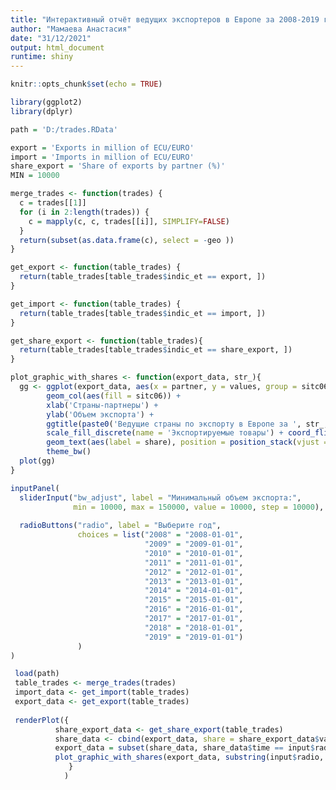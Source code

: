 ---
title: "Интерактивный отчёт ведущих экспортеров в Европе за 2008-2019 года"
author: "Мамаева Анастасия"
date: "31/12/2021"
output: html_document
runtime: shiny
---

```{r setup, include=FALSE}
knitr::opts_chunk$set(echo = TRUE)
```

```{r message=FALSE, warning=FALSE, include=FALSE}
library(ggplot2)
library(dplyr)
```

```{r warning=FALSE, include=FALSE}
path = 'D:/trades.RData'
```

```{r warning=FALSE, include=FALSE}
export = 'Exports in million of ECU/EURO'
import = 'Imports in million of ECU/EURO'
share_export = 'Share of exports by partner (%)'
MIN = 10000
```

```{r warning=FALSE, include=FALSE}
merge_trades <- function(trades) {
  c = trades[[1]]
  for (i in 2:length(trades)) {
    c = mapply(c, c, trades[[i]], SIMPLIFY=FALSE)
  }
  return(subset(as.data.frame(c), select = -geo ))
}
```

```{r warning=FALSE, include=FALSE}
get_export <- function(table_trades) {
  return(table_trades[table_trades$indic_et == export, ])
}
```

```{r warning=FALSE, include=FALSE}
get_import <- function(table_trades) {
  return(table_trades[table_trades$indic_et == import, ])
}
```

```{r warning=FALSE, include=FALSE}
get_share_export <- function(table_trades){
  return(table_trades[table_trades$indic_et == share_export, ])
}
```

```{r warning=FALSE, include=FALSE}

plot_graphic_with_shares <- function(export_data, str_){
  gg <- ggplot(export_data, aes(x = partner, y = values, group = sitc06)) + 
        geom_col(aes(fill = sitc06)) +
        xlab('Страны-партнеры') +
        ylab('Объем экспорта') +
        ggtitle(paste0('Ведущие страны по экспорту в Европе за ', str_, ' г.')) +
        scale_fill_discrete(name = 'Экспортируемые товары') + coord_flip() +
        geom_text(aes(label = share), position = position_stack(vjust = 0.5)) +
        theme_bw()
  plot(gg)
}
```

```{r eruptions, echo=FALSE}
inputPanel(
  sliderInput("bw_adjust", label = "Минимальный объем экспорта:",
              min = 10000, max = 150000, value = 10000, step = 10000),
  
  radioButtons("radio", label = "Выберите год",
               choices = list("2008" = "2008-01-01", 
                              "2009" = "2009-01-01",
                              "2010" = "2010-01-01", 
                              "2011" = "2011-01-01",
                              "2012" = "2012-01-01",
                              "2013" = "2013-01-01",
                              "2014" = "2014-01-01",
                              "2015" = "2015-01-01",
                              "2016" = "2016-01-01",
                              "2017" = "2017-01-01",
                              "2018" = "2018-01-01",
                              "2019" = "2019-01-01")
               )
)

 load(path)
 table_trades <- merge_trades(trades)
 import_data <- get_import(table_trades)
 export_data <- get_export(table_trades)
 
 renderPlot({
          share_export_data <- get_share_export(table_trades)
          share_data <- cbind(export_data, share = share_export_data$values)
          export_data = subset(share_data, share_data$time == input$radio & share_data$value >= input$bw_adjust)
          plot_graphic_with_shares(export_data, substring(input$radio, 1, 4))
             }
            )
```
